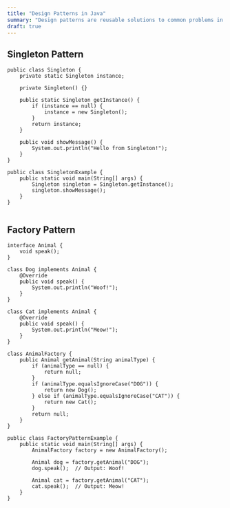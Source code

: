 ```yaml
---
title: "Design Patterns in Java"
summary: "Design patterns are reusable solutions to common problems in software design."
draft: true
---
```


## Singleton Pattern

```
public class Singleton {
    private static Singleton instance;
    
    private Singleton() {}
    
    public static Singleton getInstance() {
        if (instance == null) {
            instance = new Singleton();
        }
        return instance;
    }
    
    public void showMessage() {
        System.out.println("Hello from Singleton!");
    }
}

public class SingletonExample {
    public static void main(String[] args) {
        Singleton singleton = Singleton.getInstance();
        singleton.showMessage();
    }
}


```

## Factory Pattern

```
interface Animal {
    void speak();
}

class Dog implements Animal {
    @Override
    public void speak() {
        System.out.println("Woof!");
    }
}

class Cat implements Animal {
    @Override
    public void speak() {
        System.out.println("Meow!");
    }
}

class AnimalFactory {
    public Animal getAnimal(String animalType) {
        if (animalType == null) {
            return null;
        }
        if (animalType.equalsIgnoreCase("DOG")) {
            return new Dog();
        } else if (animalType.equalsIgnoreCase("CAT")) {
            return new Cat();
        }
        return null;
    }
}

public class FactoryPatternExample {
    public static void main(String[] args) {
        AnimalFactory factory = new AnimalFactory();
        
        Animal dog = factory.getAnimal("DOG");
        dog.speak();  // Output: Woof!
        
        Animal cat = factory.getAnimal("CAT");
        cat.speak();  // Output: Meow!
    }
}

```
